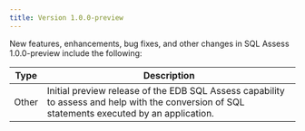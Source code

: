 ```yaml
---
title: Version 1.0.0-preview
---
```


New features, enhancements, bug fixes, and other changes in SQL Assess 1.0.0-preview include the following:

| Type     | Description  |
| -------- | ------------ |
| Other   | Initial preview release of the EDB SQL Assess capability to assess and help with the conversion of SQL statements executed by an application. |
